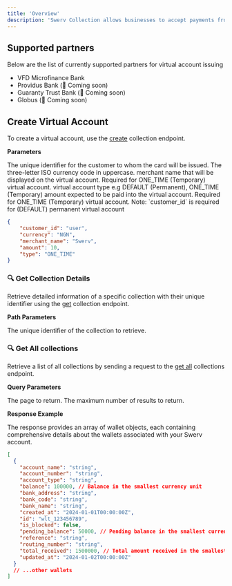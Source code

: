 ```yaml
---
title: 'Overview'
description: 'Swerv Collection allows businesses to accept payments from their customers using virtual accounts & payment link.'
---
```


## Supported partners

Below are the list of currently supported partners for virtual account issuing

- VFD Microfinance Bank
- Providus Bank (🚧 Coming soon)
- Guaranty Trust Bank (🚧 Coming soon)
- Globus (🚧 Coming soon)


## Create Virtual Account

To create a virtual account, use the [create](/api-reference/collections/create) collection endpoint.

**Parameters**

<ParamField body="customer_id" type="string">
  The unique identifier for the customer to whom the card will be issued.
</ParamField>

<ParamField body="currency" type="string" required>
  The three-letter ISO currency code in uppercase.
</ParamField>

<ParamField body="merchant_name" type="string">
  merchant name that will be displayed on the virtual account. Required for ONE_TIME (Temporary) virtual account.
</ParamField>

<ParamField body="type" type="string" required>
  virtual account type e.g DEFAULT (Permanent), ONE_TIME (Temporary)
</ParamField>

<ParamField body="amount" type="integer">
  amount expected to be paid into the virtual account. Required for ONE_TIME (Temporary) virtual account.
</ParamField>


<Note>
Note: `customer_id` is required for (DEFAULT) permanent virtual account
</Note>

```JSON Request Body
{
    "customer_id": "user",
    "currency": "NGN",
    "merchant_name": "Swerv",
    "amount": 10,
    "type": "ONE_TIME"
}
```

### 🔍 Get Collection Details
Retrieve detailed information of a specific collection with their unique identifier using the [get](/api-reference/collections/get) collection endpoint.

**Path Parameters**

<ParamField path="id" type="string" required>
 The unique identifier of the collection to retrieve.
</ParamField>


### 🔍 Get All collections

Retrieve a list of all collections by sending a request to the [get all](/api-reference/collections/get-all-collections) collections endpoint.

**Query Parameters**

<ParamField query="page" type="string" default={1} required>
  The page to return.
</ParamField>


<ParamField query="limit" type="string" default={10} required>
   The maximum number of results to return.
</ParamField>

**Response Example**

The response provides an array of wallet objects, each containing comprehensive details about the wallets associated with your Swerv account.

```json Response
[
  {
    "account_name": "string",
    "account_number": "string",
    "account_type": "string",
    "balance": 100000, // Balance in the smallest currency unit
    "bank_address": "string",
    "bank_code": "string",
    "bank_name": "string",
    "created_at": "2024-01-01T00:00:00Z",
    "id": "wlt_123456789",
    "is_blocked": false,
    "pending_balance": 50000, // Pending balance in the smallest currency unit
    "reference": "string",
    "routing_number": "string",
    "total_received": 1500000, // Total amount received in the smallest currency unit
    "updated_at": "2024-01-02T00:00:00Z"
  }
  // ...other wallets
]
